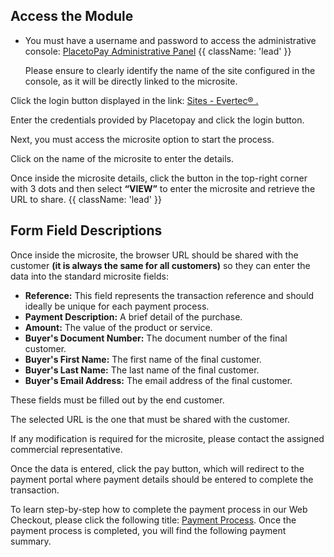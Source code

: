 

<HeroPattern />

## Access the Module

 - You must have a username and password to access the administrative console: 
    [PlacetoPay Administrative Panel](https://panel.placetopay.com/index.php/module/Sites/action/Index) {{ className: 'lead' }}

    <Note> Please ensure to clearly identify the name of the site configured in the console, as it will be directly linked to the microsite. </Note>

Click the login button displayed in the link: [Sites - Evertec® .](https://sites.placetopay.com/login#/)

<CenteredContainer>
  <ImageZoom
      src="/screen_sitie.webp"
      alt="screen init image"
      className="w-full h-auto shadow rounded-md my-0 transition-transform duration-300 ease-in-out cursor-pointer hover:scale-110 focus:scale-110" 
  />
</CenteredContainer>

Enter the credentials provided by Placetopay and click the login button.

<CenteredContainer>
  <ImageZoom
      src="/Login_inic.webp"
      alt="login example image"
      className="w-full h-auto shadow rounded-md my-0 transition-transform duration-300 ease-in-out cursor-pointer hover:scale-110 focus:scale-110" 
  />
</CenteredContainer>

Next, you must access the microsite option to start the process.

<CenteredContainer>
  <ImageZoom
      src="/home_sites.webp"
      alt="home sites image"
      className="w-full h-auto shadow rounded-md my-0 transition-transform duration-300 ease-in-out cursor-pointer hover:scale-110 focus:scale-110" 
  />
</CenteredContainer>

Click on the name of the microsite to enter the details.

<CenteredContainer>
  <ImageZoom
      src="/search_microsite.webp"
      alt="search microsite image"
      className="w-full h-auto shadow rounded-md my-0 transition-transform duration-300 ease-in-out cursor-pointer hover:scale-110 focus:scale-110" 
  />
</CenteredContainer>

Once inside the microsite details, click the button in the top-right corner with 3 dots and then select **“VIEW”** to enter the microsite and retrieve the URL to share. {{ className: 'lead' }}

<CenteredContainer>
  <ImageZoom
      src="/show_sitie.webp"
      alt="show sitie image"
      className="w-full h-auto shadow rounded-md my-0 transition-transform duration-300 ease-in-out cursor-pointer hover:scale-110 focus:scale-110" 
  />
</CenteredContainer>

## Form Field Descriptions

Once inside the microsite, the browser URL should be shared with the customer **(it is always the same for all customers)** so they can enter the data into the standard microsite fields:

- **Reference:** This field represents the transaction reference and should ideally be unique for each payment process.
- **Payment Description:** A brief detail of the purchase.
- **Amount:** The value of the product or service.
- **Buyer's Document Number:** The document number of the final customer.
- **Buyer's First Name:** The first name of the final customer.
- **Buyer's Last Name:** The last name of the final customer.
- **Buyer's Email Address:** The email address of the final customer.

<Note> These fields must be filled out by the end customer. </Note>

The selected URL is the one that must be shared with the customer.

<CenteredContainer>
  <ImageZoom
      src="/url_sitie_open.webp"
      alt="url sitie open image"
      className="w-full h-auto shadow rounded-md my-0 transition-transform duration-300 ease-in-out cursor-pointer hover:scale-110 focus:scale-110" 
  />
</CenteredContainer>

<Note type= "warning"> If any modification is required for the microsite, please contact the assigned commercial representative. </Note>

Once the data is entered, click the pay button, which will redirect to the payment portal where payment details should be entered to complete the transaction.

To learn step-by-step how to complete the payment process in our Web Checkout, please click the following title: [Payment Process](/payments/process_pay). Once the payment process is completed, you will find the following payment summary.

<CenteredContainer>
  <ImageZoom
      src="/thankyoupage.webp"
      alt="thank you page"
      className="w-full h-auto shadow rounded-md my-0 transition-transform duration-300 ease-in-out cursor-pointer hover:scale-110 focus:scale-110" 
  />
</CenteredContainer>
